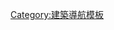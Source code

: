 {{Navbox
| name  = 柱式
| title = [[柱式]]
| listclass = hlist
| state = autocollapse

| image = [[File:Komposita1.png|80px|link=|alt=]]

|group1 = 經典柱式
|list1 = 
* [[多立克柱式|多立克]]
* [[爱奥尼柱式|爱奥尼]]
* [[科林斯柱式|科林斯]]

|group2 = 其他柱式
|list2 =
* [[托斯卡納柱式|托斯卡納]]
* [[混合柱式|混合]] 
* [[伊歐里斯柱式|伊歐里斯]]

|group3 = 柱式建筑构图
|list3 = 
*[[叠柱式]] 
*[[券柱式]] 
*[[巨柱式]] 
*[[帕拉第奥母题]] 
}}<noinclude>
[[Category:建築導航模板]]
</noinclude>